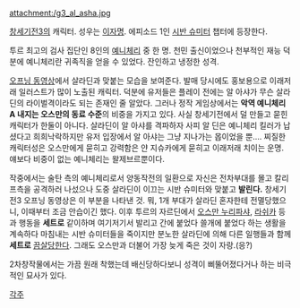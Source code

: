 attachment:/g3_al_asha.jpg

[[창세기전3]]의 캐릭터. 성우는 [[이자명]]. 에피소드 1인 [[시반 슈미터]] 챕터에 등장한다.

투르 최고의 검사 집단인 8인의 [[예니체리]] 중 한 명. 천민 출신이었으나 천부적인 재능 덕분에 예니체리란 귀족직을 얻을 수 있었다. 잔인하고 냉정한 성격.

[https://www.youtube.com/watch?v=uYVLkD0NdlQ 오프닝 동영상]에서 살라딘과 맞붙는 모습을 보여준다. 발매 당시에도 홍보용으로 이래저래 일러스트가 많이 노출된 캐릭터. 덕분에 유저들은 플레이 전에는 알 아샤가 무슨 살라딘의 라이벌격이라도 되는 존재인 줄 알았다. 그러나 정작 게임상에서는 '''악역 예니체리 A 내지는 오스만의 동료 수준'''의 비중을 가지고 있다. 사실 창세기전에서 덜 만들고 묻힌 캐릭터가 한둘이 아니다. 살라딘이 알 아샤를 격파하자 사피 알 딘은 예니체리 킬러가 납셨다고 희희낙락하지만 유저 입장에서 알 아샤는 그냥 지나가는 몹이었을 뿐.... 찌질한 캐릭터성은 오스만에게 묻히고 강력함은 얀 지슈카에게 묻히고 이래저래 치이는 운명. 얘보다 비중이 없는 예니체리는 왈제브르뿐이다.

작중에서는 술탄 측의 예니체리로서 양동작전의 일환으로 자신은 전차부대를 몰고 칼리프측을 공격하러 나섰으나 도중 살라딘이 이끄는 시반 슈미터와 맞붙고 '''발린다.''' 창세기전3 오프닝 동영상은 이 부분을 나타낸 것. 뭐, 1개 부대가 살라딘 혼자한테 전멸당했으니, 이때부터 조금 안습이긴 했다. 이후 투르의 자르딘에서 [[오스만 누리파샤]], [[라쉬카]] 등과 행동을 '''세트로''' 같이하며 여기저기서 발리고 간에 붙었다 쓸개에 붙었다 하는 생활을 계속하다 마침내는 시반 슈미터들을 죽이지만 분노한 살라딘에 의해 다른 일행들과 함께 '''세트로''' [[끔살]]당한다. 그래도 오스만과 더불어 가장 늦게 죽은 것이 자랑.(응?)

2차창작물에서는 가끔 원래 착했는데 배신당하다보니 성격이 삐뚤어졌다거나 하는 비극적인 묘사가 있다.

[[각주]]
